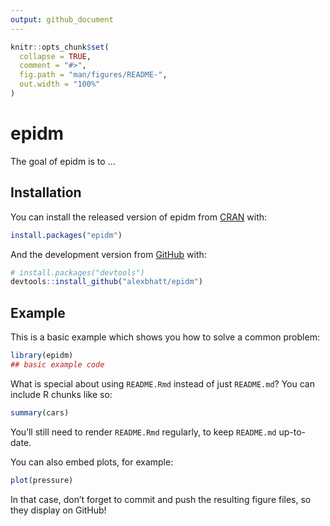 ```yaml
---
output: github_document
---
```


<!-- README.md is generated from README.Rmd. Please edit that file -->

```r
knitr::opts_chunk$set(
  collapse = TRUE,
  comment = "#>",
  fig.path = "man/figures/README-",
  out.width = "100%"
)
```

# epidm

<!-- badges: start -->
<!-- badges: end -->

The goal of epidm is to ...

## Installation

You can install the released version of epidm from [CRAN](https://CRAN.R-project.org) with:

``` r
install.packages("epidm")
```

And the development version from [GitHub](https://github.com/) with:

``` r
# install.packages("devtools")
devtools::install_github("alexbhatt/epidm")
```
## Example

This is a basic example which shows you how to solve a common problem:

```r
library(epidm)
## basic example code
```

What is special about using `README.Rmd` instead of just `README.md`? You can include R chunks like so:

```r
summary(cars)
```

You'll still need to render `README.Rmd` regularly, to keep `README.md` up-to-date.

You can also embed plots, for example:

```r
plot(pressure)
```

In that case, don't forget to commit and push the resulting figure files, so they display on GitHub!
